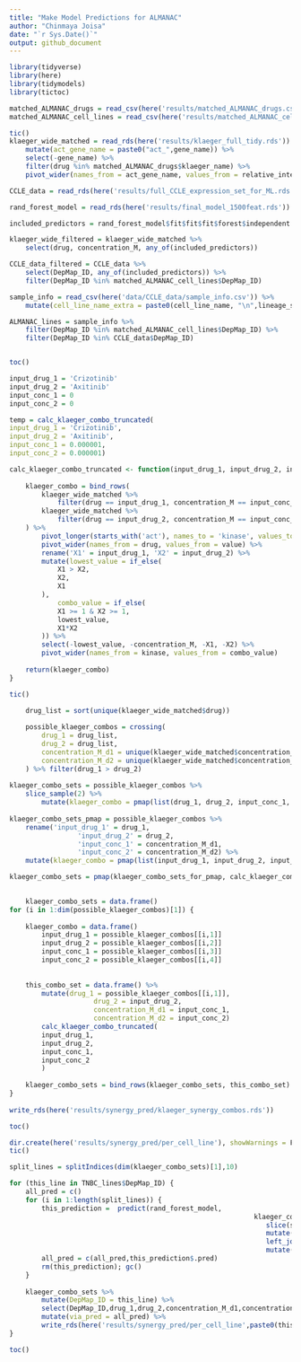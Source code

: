 ```yaml
---
title: "Make Model Predictions for ALMANAC"
author: "Chinmaya Joisa"
date: "`r Sys.Date()`"
output: github_document
---
```


```r
library(tidyverse)
library(here)
library(tidymodels)
library(tictoc)
```

```r
matched_ALMANAC_drugs = read_csv(here('results/matched_ALMANAC_drugs.csv'))
matched_ALMANAC_cell_lines = read_csv(here('results/matched_ALMANAC_cell_lines.csv'))

tic()
klaeger_wide_matched = read_rds(here('results/klaeger_full_tidy.rds')) %>%
	mutate(act_gene_name = paste0("act_",gene_name)) %>%
	select(-gene_name) %>% 
	filter(drug %in% matched_ALMANAC_drugs$klaeger_name) %>% 
	pivot_wider(names_from = act_gene_name, values_from = relative_intensity)

CCLE_data = read_rds(here('results/full_CCLE_expression_set_for_ML.rds'))

rand_forest_model = read_rds(here('results/final_model_1500feat.rds'))

included_predictors = rand_forest_model$fit$fit$fit$forest$independent.variable.names

klaeger_wide_filtered = klaeger_wide_matched %>%
	select(drug, concentration_M, any_of(included_predictors))

CCLE_data_filtered = CCLE_data %>%
	select(DepMap_ID, any_of(included_predictors)) %>% 
	filter(DepMap_ID %in% matched_ALMANAC_cell_lines$DepMap_ID)

sample_info = read_csv(here('data/CCLE_data/sample_info.csv')) %>%
	mutate(cell_line_name_extra = paste0(cell_line_name, "\n",lineage_subtype, "\n",lineage_sub_subtype))

ALMANAC_lines = sample_info %>% 
	filter(DepMap_ID %in% matched_ALMANAC_cell_lines$DepMap_ID) %>% 
	filter(DepMap_ID %in% CCLE_data$DepMap_ID)


toc()
```

```r
input_drug_1 = 'Crizotinib'
input_drug_2 = 'Axitinib'
input_conc_1 = 0
input_conc_2 = 0

temp = calc_klaeger_combo_truncated(
input_drug_1 = 'Crizotinib',
input_drug_2 = 'Axitinib',
input_conc_1 = 0.000001,
input_conc_2 = 0.000001)

calc_klaeger_combo_truncated <- function(input_drug_1, input_drug_2, input_conc_1, input_conc_2) {
	
	klaeger_combo = bind_rows(
		klaeger_wide_matched %>% 
			filter(drug == input_drug_1, concentration_M == input_conc_1),
		klaeger_wide_matched %>% 
			filter(drug == input_drug_2, concentration_M == input_conc_2)
	) %>% 
		pivot_longer(starts_with('act'), names_to = 'kinase', values_to = 'value') %>% 
		pivot_wider(names_from = drug, values_from = value) %>% 
		rename('X1' = input_drug_1, 'X2' = input_drug_2) %>% 
		mutate(lowest_value = if_else(
			X1 > X2,
			X2,
			X1
		),
			combo_value = if_else(
			X1 >= 1 & X2 >= 1, 
			lowest_value,
			X1*X2
		)) %>% 
		select(-lowest_value, -concentration_M, -X1, -X2) %>% 
		pivot_wider(names_from = kinase, values_from = combo_value)
	
	return(klaeger_combo)
}

tic()

	drug_list = sort(unique(klaeger_wide_matched$drug))
	
	possible_klaeger_combos = crossing(
		drug_1 = drug_list,
		drug_2 = drug_list,
		concentration_M_d1 = unique(klaeger_wide_matched$concentration_M),
		concentration_M_d2 = unique(klaeger_wide_matched$concentration_M)
	) %>% filter(drug_1 > drug_2)
	
klaeger_combo_sets = possible_klaeger_combos %>% 
	slice_sample(2) %>% 
		mutate(klaeger_combo = pmap(list(drug_1, drug_2, input_conc_1, input_conc_2), calc_klaeger_combo_truncated))
	
klaeger_combo_sets_pmap = possible_klaeger_combos %>% 
	rename('input_drug_1' = drug_1,
				 'input_drug_2' = drug_2,
				 'input_conc_1' = concentration_M_d1,
				 'input_conc_2' = concentration_M_d2) %>% 
	mutate(klaeger_combo = pmap(list(input_drug_1, input_drug_2, input_conc_1, input_conc_2), calc_klaeger_combo_truncated))

klaeger_combo_sets = pmap(klaeger_combo_sets_for_pmap, calc_klaeger_combo_truncated)
	

	klaeger_combo_sets = data.frame()
for (i in 1:dim(possible_klaeger_combos)[1]) {
	
	klaeger_combo = data.frame()
		input_drug_1 = possible_klaeger_combos[[i,1]]
		input_drug_2 = possible_klaeger_combos[[i,2]]
		input_conc_1 = possible_klaeger_combos[[i,3]]
		input_conc_2 = possible_klaeger_combos[[i,4]]
	
			
	this_combo_set = data.frame() %>% 
		mutate(drug_1 = possible_klaeger_combos[[i,1]],
					 drug_2 = input_drug_2,
					 concentration_M_d1 = input_conc_1, 
					 concentration_M_d2 = input_conc_2)
		calc_klaeger_combo_truncated(
		input_drug_1,
		input_drug_2,
		input_conc_1,
		input_conc_2
		) 
		
	klaeger_combo_sets = bind_rows(klaeger_combo_sets, this_combo_set)
}	
		
write_rds(here('results/synergy_pred/klaeger_synergy_combos.rds'))

toc()
```


```r
dir.create(here('results/synergy_pred/per_cell_line'), showWarnings = F)
tic()

split_lines = splitIndices(dim(klaeger_combo_sets)[1],10)

for (this_line in TNBC_lines$DepMap_ID) {
	all_pred = c()
	for (i in 1:length(split_lines)) {
		this_prediction =  predict(rand_forest_model,
															 klaeger_combo_sets %>%
															 	slice(split_lines[[i]]) %>%
															 	mutate(DepMap_ID = this_line) %>%
															 	left_join(CCLE_data_filtered) %>%
															 	mutate(klaeger_conc = NA, imputed_viability = NA,depmap_id = NA,drug=NA))
		all_pred = c(all_pred,this_prediction$.pred)
		rm(this_prediction); gc()
	}
	
	klaeger_combo_sets %>%
		mutate(DepMap_ID = this_line) %>%	
		select(DepMap_ID,drug_1,drug_2,concentration_M_d1,concentration_M_d2) %>%
		mutate(via_pred = all_pred) %>%
		write_rds(here('results/synergy_pred/per_cell_line',paste0(this_line,'.rds')), compress = 'gz')
}

toc()
```